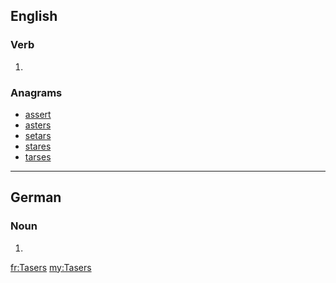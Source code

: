 ==English==

===Verb===
{{head|en}}

# {{en-third-person singular of|Taser}}

===Anagrams===
* [[assert#English|assert]]
* [[asters#English|asters]]
* [[setars#English|setars]]
* [[stares#English|stares]]
* [[tarses#English|tarses]]

----

==German==

===Noun===
{{head|de|noun form}} {{g|m}}

# {{genitive of|Taser|lang=de}}

[[fr:Tasers]]
[[my:Tasers]]